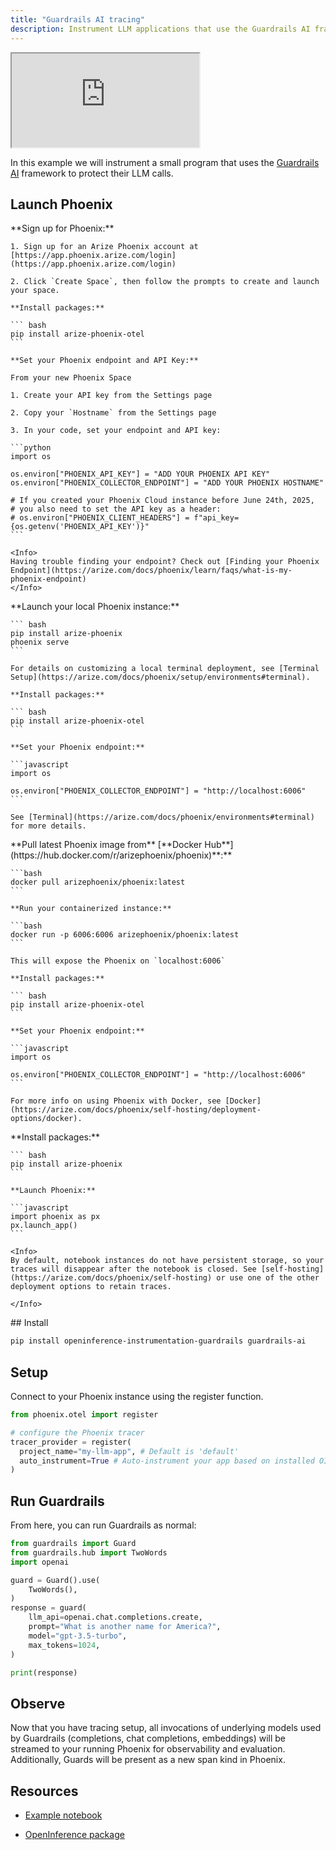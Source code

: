 ```yaml
---
title: "Guardrails AI tracing"
description: Instrument LLM applications that use the Guardrails AI framework
---
```


<iframe src="https://cdn.iframe.ly/kZuhMOt" style={{ top: "0", left: "0", width: "100%", height: "100%", position: "absolute", border: "0" }} allowFullScreen scrolling="no" allow="accelerometer *; clipboard-write *; encrypted-media *; gyroscope *; picture-in-picture *; web-share *;"></iframe>

In this example we will instrument a small program that uses the [Guardrails AI](https://www.guardrailsai.com/) framework to protect their LLM calls.

## Launch Phoenix

<Tabs>
  <Tab title="Phoenix Cloud">
    **Sign up for Phoenix:**

    1. Sign up for an Arize Phoenix account at [https://app.phoenix.arize.com/login](https://app.phoenix.arize.com/login)

    2. Click `Create Space`, then follow the prompts to create and launch your space.

    **Install packages:**

    ``` bash
    pip install arize-phoenix-otel
    ```

    **Set your Phoenix endpoint and API Key:**

    From your new Phoenix Space

    1. Create your API key from the Settings page

    2. Copy your `Hostname` from the Settings page

    3. In your code, set your endpoint and API key:

    ```python
    import os

    os.environ["PHOENIX_API_KEY"] = "ADD YOUR PHOENIX API KEY"
    os.environ["PHOENIX_COLLECTOR_ENDPOINT"] = "ADD YOUR PHOENIX HOSTNAME"

    # If you created your Phoenix Cloud instance before June 24th, 2025,
    # you also need to set the API key as a header:
    # os.environ["PHOENIX_CLIENT_HEADERS"] = f"api_key={os.getenv('PHOENIX_API_KEY')}"
    ```

    <Info>
    Having trouble finding your endpoint? Check out [Finding your Phoenix Endpoint](https://arize.com/docs/phoenix/learn/faqs/what-is-my-phoenix-endpoint)
    </Info>
  </Tab>
  <Tab title="Command Line">
    **Launch your local Phoenix instance:**

    ``` bash
    pip install arize-phoenix
    phoenix serve
    ```

    For details on customizing a local terminal deployment, see [Terminal Setup](https://arize.com/docs/phoenix/setup/environments#terminal).

    **Install packages:**

    ``` bash
    pip install arize-phoenix-otel
    ```

    **Set your Phoenix endpoint:**

    ```javascript
    import os

    os.environ["PHOENIX_COLLECTOR_ENDPOINT"] = "http://localhost:6006"
    ```

    See [Terminal](https://arize.com/docs/phoenix/environments#terminal) for more details.
  </Tab>
  <Tab title="Docker">
    **Pull latest Phoenix image from** [**Docker Hub**](https://hub.docker.com/r/arizephoenix/phoenix)**:**

    ```bash
    docker pull arizephoenix/phoenix:latest
    ```

    **Run your containerized instance:**

    ```bash
    docker run -p 6006:6006 arizephoenix/phoenix:latest
    ```

    This will expose the Phoenix on `localhost:6006`

    **Install packages:**

    ``` bash
    pip install arize-phoenix-otel
    ```

    **Set your Phoenix endpoint:**

    ```javascript
    import os

    os.environ["PHOENIX_COLLECTOR_ENDPOINT"] = "http://localhost:6006"
    ```

    For more info on using Phoenix with Docker, see [Docker](https://arize.com/docs/phoenix/self-hosting/deployment-options/docker).
  </Tab>
    <Tab title="Notebook">
    **Install packages:**

    ``` bash
    pip install arize-phoenix
    ```

    **Launch Phoenix:**

    ```javascript
    import phoenix as px
    px.launch_app()
    ```

    <Info>
    By default, notebook instances do not have persistent storage, so your traces will disappear after the notebook is closed. See [self-hosting](https://arize.com/docs/phoenix/self-hosting) or use one of the other deployment options to retain traces.

    </Info>
  </Tab>
</Tabs>
## Install

```bash
pip install openinference-instrumentation-guardrails guardrails-ai
```

## Setup

Connect to your Phoenix instance using the register function.

```python
from phoenix.otel import register

# configure the Phoenix tracer
tracer_provider = register(
  project_name="my-llm-app", # Default is 'default'
  auto_instrument=True # Auto-instrument your app based on installed OI dependencies
)
```

## Run Guardrails

From here, you can run Guardrails as normal:

```python
from guardrails import Guard
from guardrails.hub import TwoWords
import openai

guard = Guard().use(
    TwoWords(),
)
response = guard(
    llm_api=openai.chat.completions.create,
    prompt="What is another name for America?",
    model="gpt-3.5-turbo",
    max_tokens=1024,
)

print(response)
```

## Observe

Now that you have tracing setup, all invocations of underlying models used by Guardrails (completions, chat completions, embeddings) will be streamed to your running Phoenix for observability and evaluation. Additionally, Guards will be present as a new span kind in Phoenix.

## Resources

* [Example notebook](https://github.com/Arize-ai/dataset-embeddings-guardrails/blob/main/validator/arize_demo_dataset_embeddings_guard.ipynb)

* [OpenInference package](https://github.com/Arize-ai/openinference/blob/main/python/instrumentation/openinference-instrumentation-guardrails)


